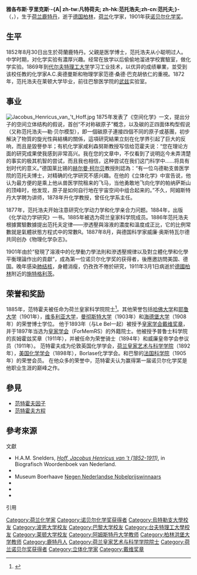 {{NoteTA
|T= zh-tw:雅各布斯·亨里克斯·凡特荷夫; zh-cn:雅各布斯·亨里克斯·范托夫; zh-hk:雅各布斯·亨里克斯·范托浩夫;
|1= zh-tw:凡特荷夫; zh-hk:范托浩夫;zh-cn:范托夫;
}}
{{Infobox_Scientist  
|name = 雅各布斯·亨里克斯·-{zh-tw:凡特荷夫; zh-hk:范托浩夫;zh-cn:范托夫;}- <br />Jacobus Henricus van 't Hoff[[File:Nobel_prize_medal.svg|20px]]
|image = Vant_Hoff.jpg|thumb	 
|image_width =
|caption = 雅各布斯·亨里克斯·-{zh-tw:凡特荷夫; zh-hk:范托浩夫;zh-cn:范托夫;}- 
|birth_date = {{birth date|1852|8|30}}
|birth_place = [[荷兰|荷兰]][[鹿特丹|鹿特丹]]
|residence = [[荷兰|荷兰]] <br> [[德国|德国]]
|nationality = [[File:Flag_of_the_Netherlands.svg|20px]]  [[荷兰|荷兰]] 
|death_date = {{death date and age|1911|3|1|1852|8|30}} 
|death_place = [[德意志帝國|德意志帝國]][[施特格利茨-策倫多夫|施特格利茨]]
|field = [[物理化学|物理化学]] <br> [[有机化学|有机化学]]
|work_institution = Veterinary College in Utrecht<br> [[阿姆斯特丹大学|阿姆斯特丹大学]] <br>  [[柏林大学|柏林大学]] 
|alma_mater = [[代尔夫特理工大学|代尔夫特理工大学]] <br> [[萊頓大學|萊頓大學]] <br> [[波恩大学|波恩大学]] <br> [[巴黎大学|巴黎大学]] <br>[[乌特勒支大学|乌特勒支大学]]
|doctoral_advisor = [[查尔斯-阿道夫·武尔茨|查尔斯-阿道夫·武尔茨]]（Charles-Adolphe Wurtz）<br>[[弗里德里希·奥古斯特·凯库勒·冯·斯特拉多尼茨|凯库勒]]
|doctoral_students = <!--[[Edgar_Bright_Wilson|Edgar Bright Wilson]]-->
|known_for  = [[化学动力学|化学动力学]]、[[立体化学|立体化学]]
|prizes =  [[File:Nobel_prize_medal.svg|20px]] [[诺贝尔化学奖|诺贝尔化学奖]] （1901年）
|religion = 
|footnotes =
}}
{{各地中文名
| tw= 凡特荷夫<ref>{{cite web|url= http://highscope.ch.ntu.edu.tw/wordpress/?p=26323 |title= 化學傳記: 1901年諾貝爾化學獎得主-凡特荷夫（Jacobus Henricus van 't Hoff）| author=陳珮樺 | coauthors= 葉名倉 | work= [[國立臺灣大學|國立臺灣大學]]科學教育發展中心 | publisher= [[中華民國科技部|中華民國科技部]] |date= 2011-05-02}}</ref><ref>{{cite web|url=http://activity.ntsec.gov.tw/web/show.asp?cy95 |title= 凡特荷夫 Van't Hoff, J. H.1852~1911  | work= 科學大冒險 | publisher= [[國立臺灣科學教育館|國立臺灣科學教育館]] |date= 2011-05-02}}</ref>
| cn= 雅各布斯·亨里克斯·范托夫
| hk= 雅各布斯·亨里克斯·范托浩夫
}}

'''雅各布斯·亨里克斯·-{A| zh-tw:凡特荷夫; zh-hk:范托浩夫;zh-cn:范托夫;}-'''（{{lang-nl|'''Jacobus Henricus van 't Hoff'''}}，{{bd|1852年|8月30日|1911年|3月11日|van 't Hoff}}），生于[[荷兰|荷兰]][[鹿特丹|鹿特丹]]，逝于[[德国|德国]][[柏林|柏林]]，[[荷兰|荷兰]]化学家，1901年获[[诺贝尔化学奖|诺贝尔化学奖]]。

==生平==
1852年8月30日出生於荷蘭鹿特丹。父親是医学博士，范托浩夫从小聪明过人。中学时期，对化学实验有濃厚兴趣。经常在放学以后偷偷地溜进学校實驗室，做化学实验。1869年到[[代尔夫特理工大学|代尔夫特理工大学]]学习工业技术，以优异的成绩畢業，並受到该校任教的化学家A.C.奥德曼斯和物理学家范德·桑德·巴克胡依仁的重視。1872年，范托浩夫在莱顿大学毕业，前往巴黎医学院的[[查爾斯-阿道夫·武爾茨|武兹]]实验室。

==事业==
[[Image:Jacobus_Henricus_van_'t_Hoff.jpg|thumb]]<!--KEEP THIS ON THE LEFT TO AVOID BLANK LINES CREATED BY OTHER IMAGES ON THE RIGHT-->
1875年发表了《空间化学》一文，提出分子的空间立体结构的假说，首创“不对称碳原子”概念，以及碳的正四面体构型假说（又称范托浩夫—勒·贝尔模型），即一個碳原子連接四個不同的原子或基團，初步解決了物質的旋光性與結構的關係，這項研究結果立刻在化学界引起了巨大的反响，而且是毀譽參半；有机化学家咸利森努斯教授写信给范霍夫说：“您在理论方面的研究成果使我感到非常高兴。我在您的文章中，不仅看到了说明迄今未弄清楚的事实的极其机智的尝试，而且我也相信，这种尝试在我们这门科学中……将具有划时代的意义。”德国莱比锡的[[阿道夫·威廉·赫爾曼·科爾貝|赫尔曼·柯尔贝]]教授則認為：“有一位乌德勒支兽医学院的范托夫博士，对精确的化学研究不感兴趣。在他的《立体化学》中宣告说，他认为最方便的是乘上他从兽医学院租来的飞马，当他勇敢地飞向化学的帕纳萨斯山的顶峰时，他发现，原子是如何自行地在宇宙空间中组合起来的。”不久，阿姆斯特丹大学聘为讲师，1878年升化学教授，曾任化学系主任。

1877年，范托浩夫开始注意研究化学动力学和化学亲合力问题。1884年，出版《化学动力学研究》一书。1885年被选为荷兰皇家科学院成员。1886年范托浩夫根據實驗數據提出范托夫定律——滲透壓與溶液的濃度和溫度成正比，它的比例常數就是氣體狀態方程式中的常數R。1887年8月，與德国科学家威廉·奥斯特瓦尔德共同创办《物理化学杂志》。

1901年由於“發現了溶液中的化學動力學法則和滲透壓規律以及對立體化學和化學平衡理論作出的貢獻”，成為第一位诺贝尔化学奖的获得者，後應邀訪問美国、德国。晚年感染[[肺结核|肺结核]]，身體消瘦，仍孜孜不倦於研究，1911年3月1日病逝於[[德國|德國]][[柏林|柏林]]附近的[[施特格利茨|施特格利茨]]。

==荣誉和奖励==
1885年，范特霍夫被任命为荷兰皇家科学院院士<ref>{{cite web |author= |url=http://www.dwc.knaw.nl/biografie/pmknaw/?pagetype=authorDetail&aId=PE00000882 |title=Jacobus Hendrik van ‘t Hoff (1852–1911) |publisher=Royal Netherlands Academy of Arts and Sciences |date= |accessdate=17 July 2015}}</ref>。其他荣誉包括[[哈佛大学|哈佛大学]]和[[耶鲁大学|耶鲁大学]]（1901年），[[维多利亚大学|维多利亚大学]]，[[曼彻斯特大学|曼彻斯特大学]]（1903年）和[[海德堡大学|海德堡大学]]（1908年）的荣誉博士学位。 他于1893年（与Le Bel一起）被授予[[皇家学会|皇家学会]][[戴维奖章|戴维奖章]]，并于1897年当选为[[皇家学会|皇家学会]]（ForMemRS）的外籍院士。他被授予普鲁士科学院的亥姆霍兹奖章（1911年），并被任命为荣誉骑士（1894年）和威廉皇帝学会参议员（1911年）。 范特霍夫成为伦敦英国化学学会，[[荷兰皇家艺术与科学学院|荷兰皇家艺术与科学学院]]（1892年），[[美国化学学会|美国化学学会]]（1898年），Borlase化学学会。和巴黎的[[法国科学院|法国科学院]]（1905年）的荣誉会员。 在他众多的荣誉中，范特霍夫认为赢得第一届诺贝尔化学奖是他职业生涯的巅峰之作。

== 參見 ==
* [[范特霍夫因子|范特霍夫因子]]
* [[范特霍夫方程|范特霍夫方程]]

== 參考來源 ==
;文獻
* H.A.M. Snelders, [http://www.inghist.nl/Onderzoek/Projecten/BWN/lemmata/bwn1/hoff ''Hoff, Jacobus Henricus van 't (1852-1911)''], in Biografisch Woordenboek van Nederland. 
* {{cite web|title=Jacobus Henricus van 't Hoff|work=Recognition of the extraordinary services he has rendered by the discovery of the laws of chemical dynamics and osmotic pressure in solutions|url=http://uk.geocities.com/hertouyt/cgi-bin/hoff-bio.html|accessdate=2005-09-18|archiveurl=https://web.archive.org/web/20051208085740/http://uk.geocities.com/hertouyt/cgi-bin/hoff-bio.html|archivedate=2005-12-08|deadurl=yes}} 
* Museum Boerhaave [https://web.archive.org/web/20061002134126/http://www.museumboerhaave.nl/ONDERWIJS/VOORTGEZET/2defase/ANW/pdf/nobelprijswinnaars.pdf Negen Nederlandse Nobelprijswinnaars]
* {{cite journal 
 | title = Jacobus Henricus van 't Hoff; Hundred Years of Impact on Stereochemistry in the Netherlands 
| author = E. W. Meijer
 | journal = Angewandte Chemie International Edition
 | volume = 40
 | issue = 20
 | pages = 3783-3789
 | year = 2001 
 | doi = 10.1002/1521-3773(20011015)40:20<3783::AID-ANIE3783>3.0.CO;2-J}}
* {{cite journal 
 | title = Selling a Theory: The Role of Molecular Models in J. H. van 't Hoff's Stereochemistry Theory
 | url = https://archive.org/details/sim_annals-of-science_2006-04_63_2/page/157
 | author = Trienke M. van der Spek
 | journal = Annals of Science
 | volume = 63
 | issue = 2
 | pages = 157 - 177
 | year = 2006 
 | doi =10.1080/00033790500480816 }}
* {{cite journal 
 | title = 125 years of enantiomers--back to the roots Jacobus Henricus van't Hoff 1852-1911
| author = Kreuzfeld HJ, Hateley MJ.
 | journal = Enantiomer
 | volume = 4
 | issue = 6
 | pages = 491-6
 | year = 1999 
 | doi = }}

;引用
{{reflist| 1 | refs=
}}

{{诺贝尔化学奖获得者 (1901年-1925年)}}
{{戴维奖章获得者}}

{{Authority control}}
{{DEFAULTSORT:Hoff, Jacobus Henricus van 't}}
[[Category:荷兰化学家|Category:荷兰化学家]]
[[Category:诺贝尔化学奖获得者|Category:诺贝尔化学奖获得者]]
[[Category:烏特勒支大學校友|Category:烏特勒支大學校友]]
[[Category:波恩大学校友|Category:波恩大学校友]]
[[Category:巴黎大学校友|Category:巴黎大学校友]]
[[Category:台夫特理工大學校友|Category:台夫特理工大學校友]]
[[Category:莱顿大学校友|Category:莱顿大学校友]]
[[Category:阿姆斯特丹大学教师|Category:阿姆斯特丹大学教师]]
[[Category:柏林洪堡大学教师|Category:柏林洪堡大学教师]]
[[Category:鹿特丹人|Category:鹿特丹人]]
[[Category:荷兰皇家艺术与科学学院院士|Category:荷兰皇家艺术与科学学院院士]]
[[Category:荷兰诺贝尔奖获得者|Category:荷兰诺贝尔奖获得者]]
[[Category:立体化学家|Category:立体化学家]]
[[Category:戴维奖章|Category:戴维奖章]]